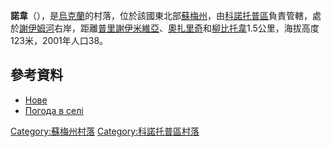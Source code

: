 {{coord|51|21|53|N|33|13|7|E|scale:100000_region:UA|display=title}}

'''諾韋'''（{{lang-uk|Нове}}），是[[烏克蘭|烏克蘭]]的村落，位於該國東北部[[蘇梅州|蘇梅州]]，由[[科諾托普區|科諾托普區]]負責管轄，處於[[謝伊姆河|謝伊姆河]]右岸，距離[[普里謝伊米維亞|普里謝伊米維亞]]、[[奧扎里奇_(科諾托普區)|奧扎里奇]]和[[柳比托韋|柳比托韋]]1.5公里，海拔高度123米，2001年人口38。

==參考資料==
*[http://w1.c1.rada.gov.ua/pls/z7502/A005?rdat1=02.02.2010&rf7571=29065 Нове]{{dead link|date=2018年4月 |bot=InternetArchiveBot |fix-attempted=yes }}
*[http://weather.in.ua/ua/symskaja/17183 Погода в селі ]{{Wayback|url=http://weather.in.ua/ua/symskaja/17183 |date=20111219215216 }}

{{DEFAULTSORT:Нове}}

[[Category:蘇梅州村落|Category:蘇梅州村落]]
[[Category:科諾托普區村落|Category:科諾托普區村落]]


{{Sumy-geo-stub}}